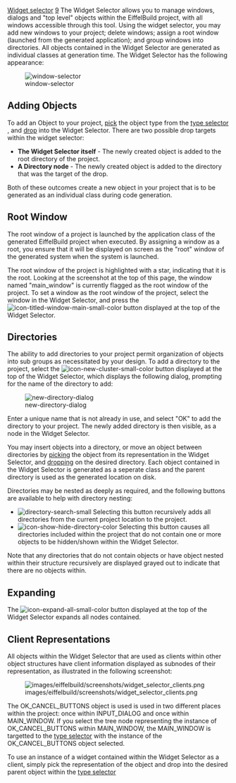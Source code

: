 [[Property:title|Widget selector]]
[[Property:weight|9]]
The Widget Selector allows you to manage windows, dialogs and "top level" objects within the EiffelBuild project, with all windows accessible through this tool. Using the widget selector, you may add new windows to your project; delete windows; assign a root window (launched from the generated application); and group windows into directories. All objects contained in the Widget Selector are generated as individual classes at generation time. The Widget Selector has the following appearance:

[[Image:window-selector]]  

==Adding Objects==

To add an Object to your project, [[EiffelBuild Notation|pick]]  the object type from the [[Type selector|type selector]] , and [[EiffelBuild Notation|drop]]  into the Widget Selector. There are two possible drop targets within the widget selector: 
*  '''The Widget Selector itself''' - The newly created object is added to the root directory of the project. 
*  '''A Directory node''' - The newly created object is added to the directory that was the target of the drop. 
Both of these outcomes create a new object in your project that is to be generated as an individual class during code generation. 
{{note| '''Note''': The selected object in the Widget Selector is automatically targeted as the root window of the [[Layout constructor|layout constructor]] , permitting building. You may not build directly into the representation of an object within the Widget Selector, as this must be performed within the [[Layout constructor|layout constructor]]  or [[Builder window|builder window]] . }}


==Root Window==

The root window of a project is launched by the application class of the generated EiffelBuild project when executed. By assigning a window as a root, you ensure that it will be displayed on screen as the "root" window of the generated system when the system is launched.

The root window of the project is highlighted with a star, indicating that it is the root. Looking at the screenshot at the top of this page, the window named "main_window" is currently flagged as the root window of the project. To set a window as the root window of the project, select the window in the Widget Selector, and press the  [[Image:icon-titled-window-main-small-color]]  button displayed at the top of the Widget Selector. 
==Directories==

The ability to add directories to your project permit organization of objects into sub groups as necessitated by your design. To add a directory to the project, select the  [[Image:icon-new-cluster-small-color]]  button displayed at the top of the Widget Selector, which displays the following dialog, prompting for the name of the directory to add: 

[[Image:new-directory-dialog]]  

Enter a unique name that is not already in use, and select "OK" to add the directory to your project. The newly added directory is then visible, as a node in the Widget Selector.

{{note| '''Note''': Creating a new directory in the Widget Selector causes the actual directory on the disk to be created immediately. }}

You may insert objects into a directory, or move an object between directories by [[EiffelBuild Notation|picking]]  the object from its representation in the Widget Selector, and [[EiffelBuild Notation|dropping]]  on the desired directory. Each object contained in the Widget Selector is generated as a seperate class and the parent directory is used as the generated location on disk. 
{{note| '''Note''': If you move an object between directories within an EiffelBuild project that has already generated the Eiffel code for that object, the code files are moved immediately on the disk. }}

Directories may be nested as deeply as required, and the following buttons are available to help with directory nesting:
*  [[Image:directory-search-small]] Selecting this button recursively adds all directories from the current project location to the project.
*  [[Image:icon-show-hide-directory-color]] Selecting this button causes all directories included within the project that do not contain one or more objects to be hidden/shown within the Widget Selector.
Note that any directories that do not contain objects or have object nested within their structure recursively are displayed grayed out to indicate that there are no objects within. 
==Expanding==

The  [[Image:icon-expand-all-small-color]]  button displayed at the top of the Widget Selector expands all nodes contained. 

==Client Representations==

All objects within the Widget Selector that are used as clients within other object structures have client information displayed as subnodes of their representation, as illustrated in the following screenshot: 

[[Image:images/eiffelbuild/screenshots/widget_selector_clients.png]]  

The OK_CANCEL_BUTTONS object is used is used in two different places within the project: once within INPUT_DIALOG and once within MAIN_WINDOW. If you select the tree node representing the instance of OK_CANCEL_BUTTONS within MAIN_WINDOW, the MAIN_WINDOW is targetted to the [[Type selector|type selector]]  with the instance of the OK_CANCEL_BUTTONS object selected. 

To use an instance of a widget contained within the Widget Selector as a client, simply pick the representation of the object and drop into the desired parent object within the [[Type selector|type selector]]  

{{seealso| '''See also''': <br/>
[[Layout constructor|Layout constructor]]  }}







